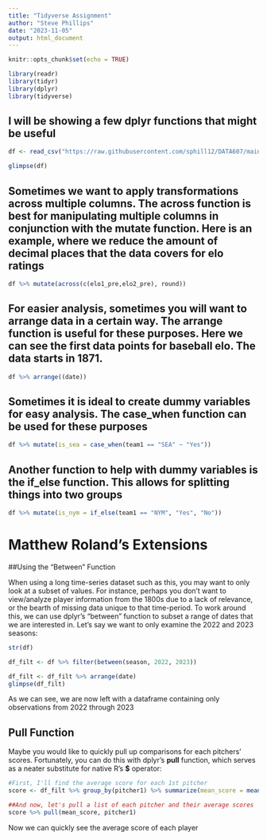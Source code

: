 ---
title: "Tidyverse Assignment"
author: "Steve Phillips"
date: "2023-11-05"
output: html_document
---

```{r setup, include=FALSE}
knitr::opts_chunk$set(echo = TRUE)
```
```{r}
library(readr)
library(tidyr)
library(dplyr)
library(tidyverse)
```
## I will be showing a few dplyr functions that might be useful
```{r}
df <- read_csv("https://raw.githubusercontent.com/sphill12/DATA607/main/mlb_elo.csv")
```
```{r}
glimpse(df)
```
## Sometimes we want to apply transformations across multiple columns. The across function is best for manipulating multiple columns in conjunction with the mutate function. Here is an example, where we reduce the amount of decimal places that the data covers for elo ratings

```{r}
df %>% mutate(across(c(elo1_pre,elo2_pre), round))
```
## For easier analysis, sometimes you will want to arrange data in a certain way. The arrange function is useful for these purposes. Here we can see the first data points for baseball elo. The data starts in 1871.
```{r}
df %>% arrange((date))
```
## Sometimes it is ideal to create dummy variables for easy analysis. The case_when function can be used for these purposes
```{r}
df %>% mutate(is_sea = case_when(team1 == "SEA" ~ "Yes"))
```
## Another function to help with dummy variables is the if_else function. This allows for splitting things into two groups
```{r}
df %>% mutate(is_nym = if_else(team1 == "NYM", "Yes", "No"))
```


# Matthew Roland's Extensions

##Using the "Between" Function

When using a long time-series dataset such as this, you may want to only look at a subset of values. For instance, perhaps you don't want to view/analyze player information from the 1800s due to a lack of relevance, or the bearth of missing data unique to that time-period. To work around this, we can use dplyr's "between" function to subset a range of dates that we are interested in. Let's say we want to only examine the 2022 and 2023 seasons:

```{r}
str(df)

df_filt <- df %>% filter(between(season, 2022, 2023))

df_filt <- df_filt %>% arrange(date)
glimpse(df_filt)
```
As we can see, we are now left with a dataframe containing only observations from 2022 through 2023

## Pull Function

Maybe you would like to quickly pull up comparisons for each pitchers' scores. Fortunately, you can do this with dplyr's **pull** function, which serves as a neater substitute for native R's **$** operator: 

```{r}
#First, I'll find the average score for each 1st pitcher
score <- df_filt %>% group_by(pitcher1) %>% summarize(mean_score = mean(score1))

##And now, let's pull a list of each pitcher and their average scores
score %>% pull(mean_score, pitcher1)
```

Now we can quickly see the average score of each player